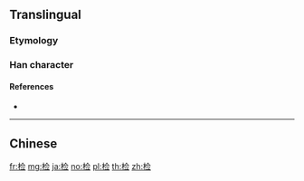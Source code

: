 {{character info/new}}
{{also|檢|検}}
==Translingual==
{{Han simplified forms|檢|検|检}}

===Etymology===
{{Han simp|檢|f=僉|t=佥}}

===Han character===
{{Han char|rn=75|rad=木|as=07|sn=11|four=|canj=DOMM|ids=⿰木佥}}

====References====
* {{Han ref|kx=0531.131|hdz=21217.030|uh=68C0|ud=26816}}

----

==Chinese==
{{zh-see|檢}}

[[fr:检]]
[[mg:检]]
[[ja:检]]
[[no:检]]
[[pl:检]]
[[th:检]]
[[zh:检]]